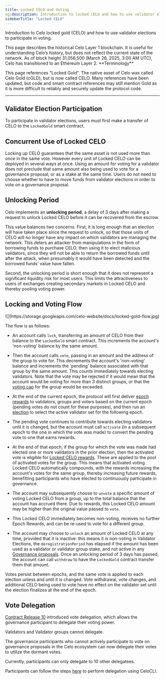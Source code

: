 ```yaml
---
title: Locked CELO and Voting
og:description: Introduction to locked CELO and how to use validator elections to participate in voting.
sidebarTitle: "Locked CELO"
---
```


Introduction to Celo locked gold (CELO) and how to use validator elections to participate in voting.

<Warning>
This page describes the historical Celo Layer 1 blockchain. It is useful for understanding Celo’s history, but does not reflect the current state of the network. As of block height 31,056,500 (March 26, 2025, 3:00 AM UTC), Celo has transitioned to an Ethereum Layer 2.
</Warning>

<Info>
**Terminology**

This page references "Locked Gold". The native asset of Celo was called Celo Gold (cGLD), but is now called CELO. Many references have been updated, but code and smart contract references may still mention Gold as it is more difficult to reliably and securely update the protocol code.
</Info>

---

## Validator Election Participation

To participate in validator elections, users must first make a transfer of CELO to the `LockedGold` smart contract.

## Concurrent Use of Locked CELO

Locking up CELO guarantees that the same asset is not used more than once in the same vote. However every unit of Locked CELO can be deployed in several ways at once. Using an amount for voting for a validator does not preclude that same amount also being used to vote for a governance proposal, or as a stake at the same time. Users do not need to choose whether to have to move funds from validator elections in order to vote on a governance proposal.

## Unlocking Period

Celo implements an **unlocking period**, a delay of 3 days after making a request to unlock Locked CELO before it can be recovered from the escrow.

This value balances two concerns. First, it is long enough that an election will have taken place since the request to unlock, so that those units of CELO will no longer have any impact on which validators are managing the network. This deters an attacker from manipulations in the form of borrowing funds to purchase CELO, then using it to elect malicious validators, since they will not be able to return the borrowed funds until after the attack, when presumably it would have been detected and the borrowed funds’ value have fallen.

Second, the unlocking period is short enough that it does not represent a significant liquidity risk for most users. This limits the attractiveness to users of exchanges creating secondary markets in Locked CELO and thereby pooling voting power.

## Locking and Voting Flow

<Frame>
![](https://storage.googleapis.com/celo-website/docs/locked-gold-flow.jpg)
</Frame>

The flow is as follows:

- An account calls `lock`, transferring an amount of CELO from their balance to the `LockedGold` smart contract. This increments the account's 'non-voting' balance by the same amount.

- Then the account calls `vote`, passing in an amount and the address of the group to vote for. This decrements the account's 'non-voting' balance and increments the 'pending' balance associated with that group by the same amount. This counts immediately towards electing validators. Note that the vote may be rejected if it would mean that the account would be voting for more than 3 distinct groups, or that the [voting cap](/legacy/protocol/pos/validator-elections#group-voting-caps) for the group would be exceeded.

- At the end of the current epoch, the protocol will first deliver [epoch rewards](/legacy/protocol/pos/epoch-rewards) to validators, groups and voters based on the current epoch (pending votes do not count for these purposes), and then run an [election](/legacy/protocol/pos/validator-elections) to select the active validator set for the following epoch.

- The pending vote continues to contribute towards electing validators until it is changed, but the account must call `activate` (in a subsequent epoch to the one in which the vote was made) to convert the pending vote to one that earns rewards.

- At the end of that epoch, if the group for which the vote was made had elected one or more validators in the prior election, then the activated vote is eligible for [Locked CELO rewards](/home/protocol/epoch-rewards/index). These are applied to the pool of activated votes for the group. This means that activated voting Locked CELO automatically compounds, with the rewards increasing the account's votes for the same group, thereby increasing future rewards, benefitting participants who have elected to continuously participate in governance.

- The account may subsequently choose to `unvote` a specific amount of voting Locked CELO from a group, up to the total balance that the account has accrued there. Due to rewards, this Locked CELO amount may be higher than the original value passed to `vote`.

- This Locked CELO immediately becomes non-voting, receives no further Epoch Rewards, and can be re-used to vote for a different group.

- The account may choose to `unlock` an amount of Locked CELO at any time, provided that it is inactive: this means it is non-voting in Validator Elections, the `deregistrationPeriod` has elapsed if the amount has been used as a validator or validator group stake, and not active in any [Governance proposals](/home/protocol/governance/overview). Once an unlocking period of 3 days has passed, the account can call `withdraw` to have the `LockedGold` contract transfer them that amount.

Votes persist between epochs, and the same vote is applied to each election unless and until it is changed. Vote withdrawal, vote changes, and additional CELO being used to vote have no effect on the validator set until the election finalizes at the end of the epoch.

## Vote Delegation

[Contract Release 10](https://github.com/celo-org/celo-monorepo/issues/10375) introduced vote delegation, which allows the governance participant to delegate their voting power.

<Info>
Validators and Validator groups cannot delegate.
</Info>

The governance participants who cannot actively participate to vote on governance proposals in the Celo ecosystem can now delegate their votes to utilize the dormant votes.

Currently, participants can only delegate to 10 other delegatees.

Participants can follow the steps [here](/home/protocol/governance/voting-in-governance#vote-delegation) to perform delegation using CeloCLI.